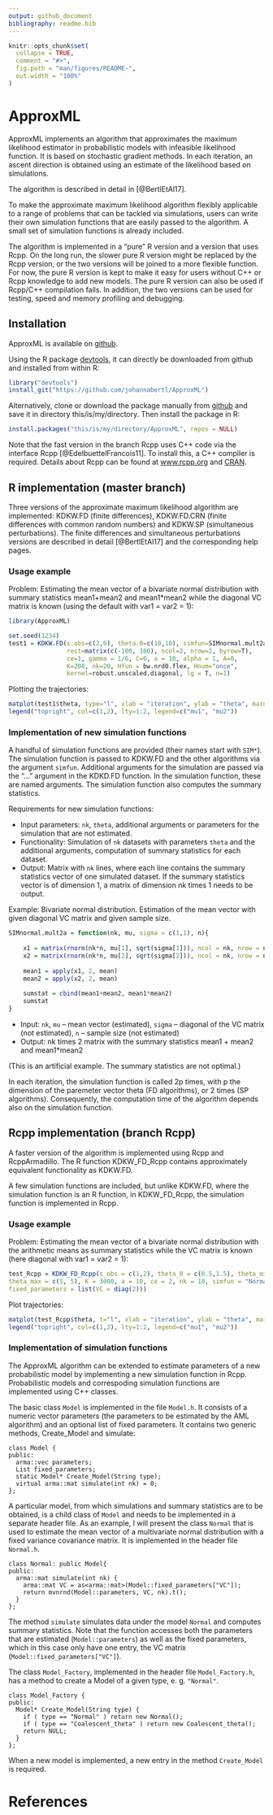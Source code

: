 ```yaml
---
output: github_document
bibliography: readme.bib
---
```


<!-- README.md is generated from README.Rmd. Please edit that file -->

```r
knitr::opts_chunk$set(
  collapse = TRUE,
  comment = "#>",
  fig.path = "man/figures/README-",
  out.width = "100%"
)
```

# ApproxML

ApproxML implements an algorithm that approximates the maximum likelihood estimator in probabilistic models with infeasible likelihood function. It is based on stochastic gradient methods. In each iteration, an ascent direction is obtained using an estimate of the likelihood based on simulations. 

The algorithm is described in detail in [@BertlEtAl17]. 

To make the approximate maximum likelihood algorithm flexibly applicable to a range of problems that can be tackled via simulations, users can write their own simulation functions that are easily passed to the algorithm. A small set of simulation functions is already included. 

The algorithm is implemented in a "pure" R version and a version that uses Rcpp. On the long run, the slower pure R version might be replaced by the Rcpp version, or the two versions will be joined to a more flexible function. For now, the pure R version is kept to make it easy for users without C++ or Rcpp knowledge to add new models. The pure R version can also be used if Rcpp/C++ compilation fails. In addition, the two versions can be used for testing, speed and memory profiling and debugging.


## Installation

ApproxML is available on [github](https://github.com/johannabertl/ApproxML). 

Using the R package [devtools](https://cran.r-project.org/web/packages/devtools/index.html), it can directly be downloaded from github and installed from within R: 

``` r
library("devtools")
install_git("https://github.com/johannabertl/ApproxML")
```

Alternatively, clone or download the package manually from [github](https://github.com/johannabertl/ApproxML) and save it in directory this/is/my/directory. Then install the package in R:

``` r
install.packages("this/is/my/directory/ApproxML", repos = NULL)
```

Note that the fast version in the branch Rcpp uses C++ code via the interface Rcpp [@EdelbuettelFrancois11]. To install this, a C++ compiler is required. Details about Rcpp can be found at [www.rcpp.org](http://www.rcpp.org/) and [CRAN](https://cran.r-project.org/web/packages/Rcpp/index.html).


## R implementation (master branch)

Three versions of the approximate maximum likelihood algorithm are implemented: KDKW.FD (finite differences), KDKW.FD.CRN (finite differences with common random numbers) and KDKW.SP (simultaneous perturbations). The finite differences and simultaneous perturbations versions are described in detail [@BertlEtAl17] and the corresponding help pages. 

### Usage example

Problem: Estimating the mean vector of a bivariate normal distribution with summary statistics mean1+mean2 and mean1*mean2 while the diagonal VC matrix is known (using the default with var1 = var2 = 1):

```r
library(ApproxML)

set.seed(1234)
test1 = KDKW.FD(s.obs=c(2,0), theta.0=c(10,10), simfun=SIMnormal.mult2a, 
                rest=matrix(c(-100, 100), ncol=2, nrow=2, byrow=T), 
                ce=1, gamma = 1/6, C=0, a = 10, alpha = 1, A=0, 
                K=200, nk=20, Hfun = bw.nrd0.flex, Hnum="once",
                kernel=robust.unscaled.diagonal, lg = T, n=1)
```

Plotting the trajectories:

```r
matplot(test1$theta, type="l", xlab = "iteration", ylab = "theta", main =  "Trajectories of theta")
legend("topright", col=c(1,2), lty=1:2, legend=c("mu1", "mu2"))
```


### Implementation of new simulation functions

A handful of simulation functions are provided (their names start with `SIM*`). The simulation function is passed to KDKW.FD and the other algorithms via the argument `simfun`. Additional arguments for the simulation are passed via the "..." argument in the KDKD.FD function. In the simulation function, these are named arguments. The simulation function also computes the summary statistics.

Requirements for new simulation functions:

- Input parameters: `nk`, `theta`, additional arguments or parameters for the simulation that are not estimated. 
- Functionality: Simulation of `nk` datasets with parameters `theta` and the additional arguments, computation of summary statistics for each dataset.
- Output: Matrix with `nk` lines, where each line contains the summary statistics vector of one simulated dataset. If the summary statistics vector is of dimension 1, a matrix of dimension nk times 1 needs to be output. 

Example: Bivariate normal distribution. Estimation of the mean vector with given diagonal VC matrix and given sample size. 

```r
SIMnormal.mult2a = function(nk, mu, sigma = c(1,1), n){
	
	x1 = matrix(rnorm(nk*n, mu[1], sqrt(sigma[1])), ncol = nk, nrow = n)
	x2 = matrix(rnorm(nk*n, mu[2], sqrt(sigma[2])), ncol = nk, nrow = n)
	
	mean1 = apply(x1, 2, mean)
	mean2 = apply(x2, 2, mean)
	
	sumstat = cbind(mean1+mean2, mean1*mean2)
	sumstat		
}
```

- Input: `nk`, `mu` -- mean vector (estimated), `sigma` -- diagonal of the VC matrix (not estimated), `n` -- sample size (not estimated)
- Output: nk times 2 matrix with the summary statistics mean1 + mean2 and mean1*mean2

(This is an artificial example. The summary statistics are not optimal.)

In each iteration, the simulation function is called 2p times, with p the dimension of the paremeter vector theta (FD algorithms), or 2 times (SP algorithms). Consequently, the computation time of the algorithm depends also on the simulation function. 




## Rcpp implementation (branch Rcpp)

A faster version of the algorithm is implemented using Rcpp and RcppArmadillo. The R function KDKW_FD_Rcpp contains approximately equivalent functionality as KDKW.FD. 

A few simulation functions are included, but unlike KDKW.FD, where the simulation function is an R function, in KDKW_FD_Rcpp, the simulation function is implemented in Rcpp. 


### Usage example

Problem: Estimating the mean vector of a bivariate normal distribution with the arithmetic means as summary statistics while the VC matrix is known (here diagonal with var1 = var2 = 1):

```R
test_Rcpp = KDKW_FD_Rcpp(s_obs = c(1,2), theta_0 = c(0.5,1.5), theta_min = c(-5, -5), 
theta_max = c(5, 5), K = 3000, a = 10, ce = 2, nk = 10, simfun = "Normal",
fixed_parameters = list(VC = diag(2))) 

```

Plot trajectories:

```R
matplot(test_Rcpp$theta, t="l", xlab = "iteration", ylab = "theta", main =  "Trajectories of theta")
legend("topright", col=c(1,2), lty=1:2, legend=c("mu1", "mu2"))
```


### Implementation of simulation functions

The ApproxML algorithm can be extended to estimate parameters of a new probabilistic model by implementing a new simulation function in Rcpp. Probabilistic models and correspoding simulation functions are implemented using C++ classes. 

The basic class `Model` is implemented in the file `Model.h`. It consists of a numeric vector parameters (the parameters to be estimated by the AML algorithm) and an optional list of fixed parameters. 
It contains two generic methods, Create_Model and simulate: 

```Rcpp 
class Model {
public:
  arma::vec parameters;
  List fixed_parameters;
  static Model* Create_Model(String type);
  virtual arma::mat simulate(int nk) = 0;
};
```

A particular model, from which simulations and summary statistics are to be obtained, is a child class of `Model` and needs to be implemented in a separate header file. As an example, I will present the class `Normal` that is used to estimate the mean vector of a multivariate normal distribution with a fixed variance covariance matrix. It is implemented in the header file `Normal.h`. 

```Rcpp
class Normal: public Model{
public:
  arma::mat simulate(int nk) {
    arma::mat VC = as<arma::mat>(Model::fixed_parameters["VC"]);
    return mvnrnd(Model::parameters, VC, nk).t();
  }
};
```
The method `simulate` simulates data under the model `Normal` and computes summary statistics. Note that the function accesses both the parameters that are estimated (`Model::parameters`) as well as the fixed parameters, which in this case only have one entry, the VC matrix (`Model::fixed_parameters["VC"]`). 

The class `Model_Factory`, implemented in the header file `Model_Factory.h`, has a method to create a Model of a given type, e. g. `"Normal"`. 

```Rcpp
class Model_Factory {
public:
  Model* Create_Model(String type) {
    if ( type == "Normal" ) return new Normal();
    if ( type == "Coalescent_theta" ) return new Coalescent_theta();
    return NULL;
  }
};
```

When a new model is implemented, a new entry in the method `Create_Model` is required. 


# References

